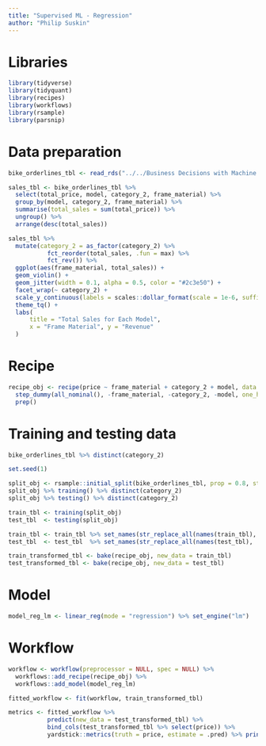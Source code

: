 ---
title: "Supervised ML - Regression"
author: "Philip Suskin"
---

# Libraries

```{r}
library(tidyverse)
library(tidyquant)
library(recipes)
library(workflows)
library(rsample)
library(parsnip)
```

# Data preparation

```{r}
bike_orderlines_tbl <- read_rds("../../Business Decisions with Machine Learning/bike_orderlines.rds")

sales_tbl <- bike_orderlines_tbl %>%
  select(total_price, model, category_2, frame_material) %>%
  group_by(model, category_2, frame_material) %>%
  summarise(total_sales = sum(total_price)) %>%
  ungroup() %>%
  arrange(desc(total_sales))

sales_tbl %>%
  mutate(category_2 = as_factor(category_2) %>%
           fct_reorder(total_sales, .fun = max) %>%
           fct_rev()) %>%
  ggplot(aes(frame_material, total_sales)) +
  geom_violin() +
  geom_jitter(width = 0.1, alpha = 0.5, color = "#2c3e50") +
  facet_wrap(~ category_2) +
  scale_y_continuous(labels = scales::dollar_format(scale = 1e-6, suffix = "M", accuracy = 0.1)) +
  theme_tq() +
  labs(
      title = "Total Sales for Each Model",
      x = "Frame Material", y = "Revenue"
  )
```

# Recipe

```{r}
recipe_obj <- recipe(price ~ frame_material + category_2 + model, data = bike_orderlines_tbl) %>%
  step_dummy(all_nominal(), -frame_material, -category_2, -model, one_hot = T) %>%
  prep()
```

# Training and testing data

```{r}
bike_orderlines_tbl %>% distinct(category_2)

set.seed(1)

split_obj <- rsample::initial_split(bike_orderlines_tbl, prop = 0.8, strata = "category_2")
split_obj %>% training() %>% distinct(category_2)
split_obj %>% testing() %>% distinct(category_2)

train_tbl <- training(split_obj)
test_tbl  <- testing(split_obj)

train_tbl <- train_tbl %>% set_names(str_replace_all(names(train_tbl), " |-", "_"))
test_tbl  <- test_tbl  %>% set_names(str_replace_all(names(test_tbl),  " |-", "_"))

train_transformed_tbl <- bake(recipe_obj, new_data = train_tbl)
test_transformed_tbl <- bake(recipe_obj, new_data = test_tbl) 
```

# Model

```{r}
model_reg_lm <- linear_reg(mode = "regression") %>% set_engine("lm")
```

# Workflow

```{r}
workflow <- workflow(preprocessor = NULL, spec = NULL) %>% 
  workflows::add_recipe(recipe_obj) %>%
  workflows::add_model(model_reg_lm)

fitted_workflow <- fit(workflow, train_transformed_tbl)

metrics <- fitted_workflow %>%
           predict(new_data = test_transformed_tbl) %>%
           bind_cols(test_transformed_tbl %>% select(price)) %>%
           yardstick::metrics(truth = price, estimate = .pred) %>% print()
```